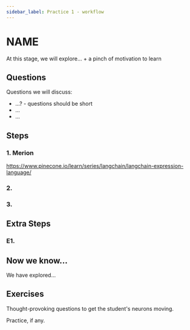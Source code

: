 ```yaml
---
sidebar_label: Practice 1 - workflow
---
```


# NAME

At this stage, we will explore... + a pinch of motivation to learn

## Questions

Questions we will discuss:
- ...? - questions should be short
- ...
- ...

## Steps

### 1. Merion
https://www.pinecone.io/learn/series/langchain/langchain-expression-language/

### 2.

### 3.


## Extra Steps

### E1.

## Now we know...

We have explored...

## Exercises

Thought-provoking questions to get the student's neurons moving.

Practice, if any.
